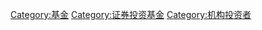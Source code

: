 {{catmore}}
[[Category:基金|Category:基金]]
[[Category:证券投资基金|Category:证券投资基金]]
[[Category:机构投资者|Category:机构投资者]]